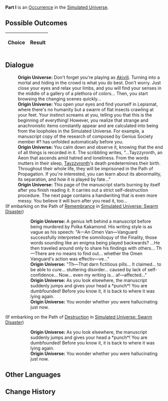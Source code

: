 {{Simulated Universe Event Infobox
|title         = Part I
|image         = 1.png
|type          =
|domains_su    = 
|domains_ext   = 
|domains_swarm = 
|domains_gng   = 
|requirements  =
|prev          = 
|next          = 
|indexRewards  =
|characters    = Akivili;Tayzzyronth
}}
'''Part I''' is an [[Simulated Universe/Occurrence|Occurrence]] in the [[Simulated Universe]].

==Possible Outcomes==
{| class="article-table"
!Choice
!Result

|}

<!--
==Gameplay Notes==

-->
==Dialogue==
{{Dialogue Start}}
:'''Origin Universe:''' Don't forget you're playing as [[Akivili]]. Turning into a mortal and hiding in the crowd is what you do best. Don't worry. Just close your eyes and relax your limbs, and you will find your senses in the middle of a gallery of a plethora of colors... Then, you start browsing the changing scenes quickly...
:'''Origin Universe:''' You open your eyes and find yourself in Lepismat, where there's no humanity but a swarm of flat insects crawling at your feet. Your instinct screams at you, telling you that this is the beginning of everything! However, you realize that strange and anachronistic items constantly appear and are calculated into being from the loopholes in the Simulated Universe. For example, a manuscript copy of the research of {{Color|Keyword|Finality}} composed by Genius Society member #? has unfolded automatically before you.
:'''Origin Universe:''' You calm down and observe it, knowing that the end of all things is recorded in it. The scribbling writes, "...Tayzzyronth, an Aeon that ascends amid hatred and loneliness. From the words {{Color|Keyword|the Finality}} mutters in their sleep, [[Tayzzyronth]]'s death predetermines their birth. Throughout their whole life, they will be imprisoned in the Path of Propagation. If you're interested, you can learn about its abnormality, its separation, and how it is played by fate..."
:'''Origin Universe:''' This page of the manuscript starts burning by itself after you finish reading it. It carries out a strict self-destruction procedure. The next page contains a handwriting that is even more messy. You believe it will burn after you read it, too...
;(If embarking on the Path of [[Simulated Universe/Paths#Remembrance|Remembrance]] in [[Simulated Universe: Swarm Disaster]])
:{{SU Special Dialogue|Remembrance|Review those geniuses' manuscripts.|It's not like research reports can just jump up and hit you, unless, of course, you secretly want them to?}}
::'''Origin Universe:''' A genius left behind a manuscript before being murdered by Polka Kakamond. His writing style is as vague as his speech: "A&mdash;An Omen Van&mdash;Vanguard successfully interpreted the somniloquy of the Finality, those words sounding like an enigma being played backwards? ...He then traveled around only to share his findings with others... Th&mdash;There are no means to find out... whether the Omen Vanguard's action was effectiv&mdash;ve..."
::'''Origin Universe:''' "Th&mdash;That darn fictitious pills... It claimed... to be able to cure... stuttering disorder... caused by lack of self-confidence... Now... even my writing is... af&mdash;affected..."
::'''Origin Universe:''' As you look elsewhere, the manuscript suddenly jumps and gives your head a *punch*! You are dumbfounded! Before you know it, it is back to where it was lying again.
::'''Origin Universe:''' You wonder whether you were hallucinating just now.
;(If embarking on the Path of [[Simulated Universe/Paths#Destruction|Destruction]] in [[Simulated Universe: Swarm Disaster]])
:{{SU Special Dialogue|Destruction|Let's burn them up!|Burn before reading!}}
::'''Origin Universe:''' As you look elsewhere, the manuscript suddenly jumps and gives your head a *punch*! You are dumbfounded! Before you know it, it is back to where it was lying again.
::'''Origin Universe:''' You wonder whether you were hallucinating just now.
{{Dialogue End}}

==Other Languages==
{{Other Languages
|en    = Part I
|zhs   = 其一
|zht   = 其一
|ja    = その1
|ko    = I
|es    = Parte I
|fr    = Partie I
|ru    = I
|th    = ตอน 1
|vi    = Phần 1
|de    = Teil 1
|id    = Bagian I
|pt    = Parte I
}}

==Change History==
{{Change History|1.0}}

